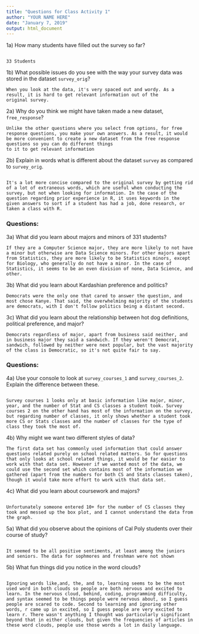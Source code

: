 ```yaml
---
title: "Questions for Class Activity 1"
author: "YOUR NAME HERE"
date: "January 7, 2019"
output: html_document
---
```


1a) How many students have filled out the survey so far?

```

33 Students

```

1b) What possible issues do you see with the way your survey data was stored in the dataset `survey_orig`?

```
When you look at the data, it's very spaced out and wordy. As a result, it is hard to get relevant information out of the
original survey.

```

2a) Why do you think we might have taken made a new dataset, `free_response`?

```
Unlike the other questions where you select from options, for free response questions, you make your own answers. As a result, it would be more convenient to create a new dataset from the free response questions so you can do different things
to it to get relevant information
```

2b) Explain in words what is different about the dataset `survey` as compared to `survey_orig`.

```

It's a lot more concise compared to the original survey by getting rid of a lot of extraneous words, which are useful when conducting the survey, but not when looking for information. In the case of the question regarding prior experience in R, it uses keywords in the given answers to sort if a student has had a job, done research, or taken a class with R.

```

### Questions:

3a) What did you learn about majors and minors of 331 students?

```
If they are a Computer Science major, they are more likely to not have a minor but otherwise are Data Science minors. For other majors apart from Statistics, they are more likely to be Statistics minors, except for Biology, who generally do not have a minor. In the case of Statistics, it seems to be an even division of none, Data Science, and other.

```


3b) What did you learn about Kardashian preference and politics?

```
Democrats were the only one that cared to answer the question, and most chose Kanye. That said, the overwhelming majority of the students are democrats, with I don't follow politics being a distant second.

```


3c) What did you learn about the relationship between hot dog definitions, political preference, and major?

```
Democrats regardless of major, apart from business said neither, and in business major they said a sandwich. If they weren't Democrat, sandwich, followed by neither were next popular, but the vast majority of the class is Democratic, so it's not quite fair to say.

```


### Questions:

4a) Use your console to look at `survey_courses_1` and `survey_courses_2`.  Explain the difference between these.


```

Survey courses 1 looks only at basic information like major, minor, year, and the number of Stat and CS classes a student took. Survey courses 2 on the other hand has most of the information on the survey, but regarding number of classes, it only shows whether a student took more CS or Stats classes and the number of classes for the type of class they took the most of.

```


4b) Why might we want two different styles of data?


```
The first data set has commonly used information that could answer questions related purely on school related matters. So for questions that only looks at school related things, it would be far easier to work with that data set. However if we wanted most of the data, we could use the second set which contains most of the information we gathered (apart from the numbers for both CS and Stats classes taken), though it would take more effort to work with that data set.

```

4c) What did you learn about coursework and majors?


```

Unfortunately someone entered 10+ for the number of CS classes they took and messed up the box plot, and I cannot understand the data from the graph.

```

5a) What did you observe about the opinions of Cal Poly students over their course of study?

```

It seemed to be all positive sentiments, at least among the juniors and seniors. The data for sophmores and freshman were not shown

```

5b) What fun things did you notice in the word clouds?

```

Ignoring words like,and, the, and to, learning seems to be the most used word in both clouds so people are both nervous and excited to learn. In the nervous cloud, behind, coding, programming difficulty, and syntax seemed to be things people were nervous about, so I guess people are scared to code. Second to learning and ignoring other words, r came up in excited, so I guess people are very excited to learn r. There wasn't anything I thought was particularly significant beyond that in either clouds, but given the frequencies of articles in these word clouds, people use those words a lot in daily language.
```
